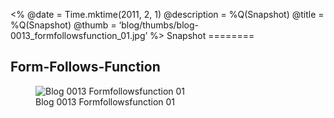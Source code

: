 <%
  @date = Time.mktime(2011, 2, 1)
  @description = %Q(Snapshot)
  @title = %Q(Snapshot)
  @thumb = 'blog/thumbs/blog-0013_formfollowsfunction_01.jpg'
%>
Snapshot
========

Form-Follows-Function
---------------------

![Blog 0013 Formfollowsfunction 01](/images/blog/blog-0013_formfollowsfunction_01.jpg)